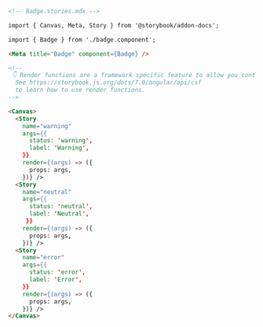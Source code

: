 ```md
<!-- Badge.stories.mdx -->

import { Canvas, Meta, Story } from '@storybook/addon-docs';

import { Badge } from './badge.component';

<Meta title="Badge" component={Badge} />

<!--
 👇 Render functions are a framework specific feature to allow you control on how the component renders.
  See https://storybook.js.org/docs/7.0/angular/api/csf
  to learn how to use render functions.
-->

<Canvas>
  <Story 
    name="warning"
    args={{ 
      status: 'warning', 
      label: 'Warning',
    }} 
    render={(args) => ({
      props: args,
    })} />
  <Story 
    name="neutral"
    args={{ 
      status: 'neutral', 
      label: 'Neutral',
     }} 
    render={(args) => ({
      props: args,
    })} />
  <Story 
    name="error"
    args={{ 
      status: 'error', 
      label: 'Error',
    }}
    render={(args) => ({
      props: args,
    })} />
</Canvas>
```
